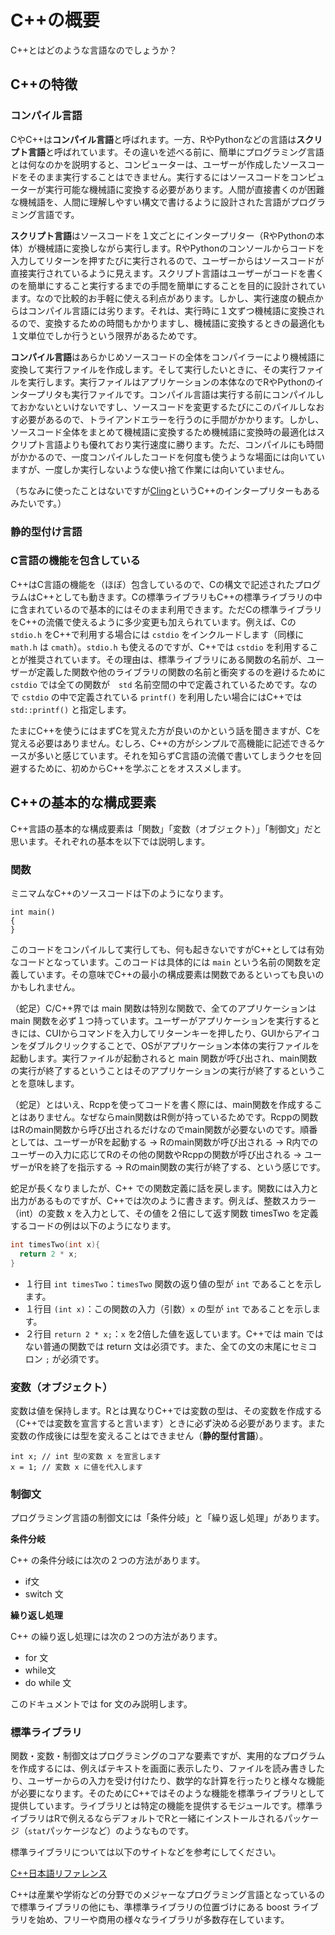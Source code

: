# C++の概要

C++とはどのような言語なのでしょうか？

## C++の特徴

### コンパイル言語

CやC++は**コンパイル言語**と呼ばれます。一方、RやPythonなどの言語は**スクリプト言語**と呼ばれています。その違いを述べる前に、簡単にプログラミング言語とは何なのかを説明すると、コンピューターは、ユーザーが作成したソースコードをそのまま実行することはできません。実行するにはソースコードをコンピューターが実行可能な機械語に変換する必要があります。人間が直接書くのが困難な機械語を、人間に理解しやすい構文で書けるように設計された言語がプログラミング言語です。

**スクリプト言語**はソースコードを１文ごとにインタープリター（RやPythonの本体）が機械語に変換しながら実行します。RやPythonのコンソールからコードを入力してリターンを押すたびに実行されるので、ユーザーからはソースコードが直接実行されているように見えます。スクリプト言語はユーザーがコードを書くのを簡単にすること実行するまでの手間を簡単にすることを目的に設計されています。なので比較的お手軽に使える利点があります。しかし、実行速度の観点からはコンパイル言語には劣ります。それは、実行時に１文ずつ機械語に変換されるので、変換するための時間もかかりますし、機械語に変換するときの最適化も１文単位でしか行うという限界があるためです。

**コンパイル言語**はあらかじめソースコードの全体をコンパイラーにより機械語に変換して実行ファイルを作成します。そして実行したいときに、その実行ファイルを実行します。実行ファイルはアプリケーションの本体なのでRやPythonのインタープリタも実行ファイルです。コンパイル言語は実行する前にコンパイルしておかないといけないですし、ソースコードを変更するたびにこのパイルしなおす必要があるので、トライアンドエラーを行うのに手間がかかります。しかし、ソースコード全体をまとめて機械語に変換するため機械語に変換時の最適化はスクリプト言語よりも優れており実行速度に勝ります。ただ、コンパイルにも時間がかかるので、一度コンパイルしたコードを何度も使うような場面には向いていますが、一度しか実行しないような使い捨て作業には向いていません。

（ちなみに使ったことはないですが[Cling](https://root.cern.ch/cling)というC++のインタープリターもあるみたいです。）


### 静的型付け言語

### C言語の機能を包含している

C++はC言語の機能を（ほぼ）包含しているので、Cの構文で記述されたプログラムはC++としても動きます。Cの標準ライブラリもC++の標準ライブラリの中に含まれているので基本的にはそのまま利用できます。ただCの標準ライブラリをC++の流儀で使えるように多少変更も加えられています。例えば、Cの `stdio.h` をC++で利用する場合には `cstdio` をインクルードします（同様に `math.h` は `cmath`）。`stdio.h` も使えるのですが、C++では `cstdio` を利用することが推奨されています。その理由は、標準ライブラリにある関数の名前が、ユーザーが定義した関数や他のライブラリの関数の名前と衝突するのを避けるために `cstdio` では全ての関数が　`std` 名前空間の中で定義されているためです。なので `cstdio` の中で定義されている `printf()` を利用したい場合にはC++では `std::printf()` と指定します。

たまにC++を使うにはまずCを覚えた方が良いのかという話を聞きますが、Cを覚える必要はありません。むしろ、C++の方がシンプルで高機能に記述できるケースが多いと感じています。それを知らずC言語の流儀で書いてしまうクセを回避するために、初めからC++を学ぶことをオススメします。

## C++の基本的な構成要素

C++言語の基本的な構成要素は「関数」「変数（オブジェクト）」「制御文」だと思います。それぞれの基本を以下では説明します。

### 関数

ミニマムなC++のソースコードは下のようになります。

```
int main()
{
}
```

このコードをコンパイルして実行しても、何も起きないですがC++としては有効なコードとなっています。このコードは具体的には `main` という名前の関数を定義しています。その意味でC++の最小の構成要素は関数であるといっても良いのかもしれません。

（蛇足）C/C++界では main 関数は特別な関数で、全てのアプリケーションは main 関数を必ず１つ持っています。ユーザーがアプリケーションを実行するときには、CUIからコマンドを入力してリターンキーを押したり、GUIからアイコンをダブルクリックすることで、OSがアプリケーション本体の実行ファイルを起動します。実行ファイルが起動されると main 関数が呼び出され、main関数の実行が終了するということはそのアプリケーションの実行が終了するということを意味します。

（蛇足）とはいえ、Rcppを使ってコードを書く際には、main関数を作成することはありません。なぜならmain関数はR側が持っているためです。Rcppの関数はRのmain関数から呼び出されるだけなのでmain関数が必要ないのです。順番としては、ユーザーがRを起動する → Rのmain関数が呼び出される → R内でのユーザーの入力に応じてRのその他の関数やRcppの関数が呼び出される → ユーザーがRを終了を指示する → Rのmain関数の実行が終了する、という感じです。

蛇足が長くなりましたが、C++ での関数定義に話を戻します。関数には入力と出力があるものですが、C++では次のように書きます。例えば、整数スカラー（int）の変数 x を入力として、その値を２倍にして返す関数 timesTwo を定義するコードの例は以下のようになります。

```cpp
int timesTwo(int x){
  return 2 * x;
}
```

- １行目 `int timesTwo`：`timesTwo` 関数の返り値の型が `int` であることを示します。 
- １行目 `(int x)`：この関数の入力（引数）`x` の型が `int` であることを示します。
- ２行目 `return 2 * x;`：`x` を2倍した値を返しています。C++では main ではない普通の関数では return 文は必須です。また、全ての文の末尾にセミコロン `;` が必須です。

### 変数（オブジェクト）

変数は値を保持します。Rとは異なりC++では変数の型は、その変数を作成する（C++では変数を宣言すると言います）ときに必ず決める必要があります。また変数の作成後には型を変えることはできません（**静的型付言語**）。

```
int x; // int 型の変数 x を宣言します
x = 1; // 変数 x に値を代入します
```

### 制御文

プログラミング言語の制御文には「条件分岐」と「繰り返し処理」があります。

**条件分岐**

C++ の条件分岐には次の２つの方法があります。

- if文
- switch 文


**繰り返し処理**

C++ の繰り返し処理には次の２つの方法があります。

- for 文
- while文
- do while 文

このドキュメントでは for 文のみ説明します。

### 標準ライブラリ

関数・変数・制御文はプログラミングのコアな要素ですが、実用的なプログラムを作成するには、例えばテキストを画面に表示したり、ファイルを読み書きしたり、ユーザーからの入力を受け付けたり、数学的な計算を行ったりと様々な機能が必要になります。そのためにC++ではそのような機能を標準ライブラリとして提供しています。ライブラリとは特定の機能を提供するモジュールです。標準ライブラリはRで例えるならデフォルトでRと一緒にインストールされるパッケージ（`stat`パッケージなど）のようなものです。

標準ライブラリについては以下のサイトなどを参考にしてください。

[C++日本語リファレンス](https://cpprefjp.github.io/reference.html)

C++は産業や学術などの分野でのメジャーなプログラミング言語となっているので標準ライブラリの他にも、準標準ライブラリの位置づけにある boost ライブラリを始め、フリーや商用の様々なライブラリが多数存在しています。


